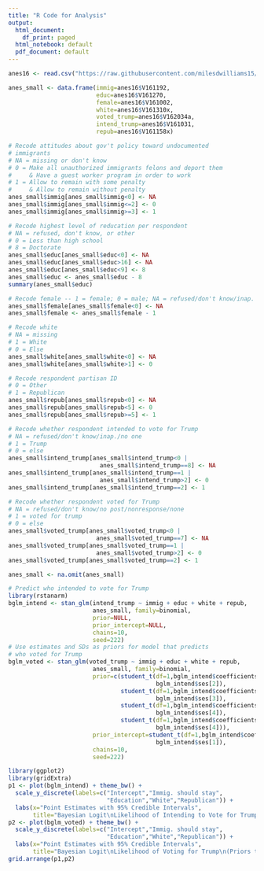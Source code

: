 ```yaml
---
title: "R Code for Analysis"
output:
  html_document:
    df_print: paged
  html_notebook: default
  pdf_document: default
---
```



```r
anes16 <- read.csv("https://raw.githubusercontent.com/milesdwilliams15/Exploration13/master/anes16.csv")
```

```r
anes_small <- data.frame(immig=anes16$V161192,
                         educ=anes16$V161270,
                         female=anes16$V161002,
                         white=anes16$V161310x,
                         voted_trump=anes16$V162034a,
                         intend_trump=anes16$V161031,
                         repub=anes16$V161158x)

# Recode attitudes about gov't policy toward undocumented
# immigrants
# NA = missing or don't know
# 0 = Make all unauthorized immigrants felons and deport them
#     & Have a guest worker program in order to work
# 1 = Allow to remain with some penalty
#     & Allow to remain without penalty
anes_small$immig[anes_small$immig<0] <- NA
anes_small$immig[anes_small$immig<=2] <- 0
anes_small$immig[anes_small$immig>=3] <- 1

# Recode highest level of reducation per respondent
# NA = refused, don't know, or other
# 0 = Less than high school
# 8 = Doctorate
anes_small$educ[anes_small$educ<0] <- NA
anes_small$educ[anes_small$educ>16] <- NA
anes_small$educ[anes_small$educ<9] <- 8
anes_small$educ <- anes_small$educ - 8
summary(anes_small$educ)

# Recode female -- 1 = female; 0 = male; NA = refused/don't know/inap.
anes_small$female[anes_small$female<0] <- NA
anes_small$female <- anes_small$female - 1

# Recode white
# NA = missing
# 1 = White
# 0 = Else
anes_small$white[anes_small$white<0] <- NA
anes_small$white[anes_small$white>1] <- 0

# Recode respondent partisan ID
# 0 = Other
# 1 = Republican
anes_small$repub[anes_small$repub<0] <- NA
anes_small$repub[anes_small$repub<5] <- 0
anes_small$repub[anes_small$repub>=5] <- 1

# Recode whether respondent intended to vote for Trump
# NA = refused/don't know/inap./no one
# 1 = Trump
# 0 = else
anes_small$intend_trump[anes_small$intend_trump<0 |
                          anes_small$intend_trump==8] <- NA
anes_small$intend_trump[anes_small$intend_trump==1 |
                          anes_small$intend_trump>2] <- 0
anes_small$intend_trump[anes_small$intend_trump==2] <- 1

# Recode whether respondent voted for Trump
# NA = refused/don't know/no post/nonresponse/none
# 1 = voted for trump
# 0 = else
anes_small$voted_trump[anes_small$voted_trump<0 |
                         anes_small$voted_trump==7] <- NA
anes_small$voted_trump[anes_small$voted_trump==1 |
                         anes_small$voted_trump>2] <- 0
anes_small$voted_trump[anes_small$voted_trump==2] <- 1

anes_small <- na.omit(anes_small)
```

```r
# Predict who intended to vote for Trump
library(rstanarm)
bglm_intend <- stan_glm(intend_trump ~ immig + educ + white + repub,
                        anes_small, family=binomial,
                        prior=NULL,
                        prior_intercept=NULL,
                        chains=10,
                        seed=222)
# Use estimates and SDs as priors for model that predicts
# who voted for Trump
bglm_voted <- stan_glm(voted_trump ~ immig + educ + white + repub,
                        anes_small, family=binomial,
                        prior=c(student_t(df=1,bglm_intend$coefficients[2],
                                          bglm_intend$ses[2]),
                                student_t(df=1,bglm_intend$coefficients[3],
                                          bglm_intend$ses[3]),
                                student_t(df=1,bglm_intend$coefficients[4],
                                          bglm_intend$ses[4]),
                                student_t(df=1,bglm_intend$coefficients[5],
                                          bglm_intend$ses[4])),
                        prior_intercept=student_t(df=1,bglm_intend$coefficients[1],
                                          bglm_intend$ses[1]),
                        chains=10,
                        seed=222)
```

```r
library(ggplot2)
library(gridExtra)
p1 <- plot(bglm_intend) + theme_bw() + 
  scale_y_discrete(labels=c("Intercept","Immig. should stay",
                            "Education","White","Republican")) +
  labs(x="Point Estimates with 95% Credible Intervals",
       title="Bayesian Logit\nLikelihood of Intending to Vote for Trump\n(Uninformative priors used)")
p2 <- plot(bglm_voted) + theme_bw() +
  scale_y_discrete(labels=c("Intercept","Immig. should stay",
                            "Education","White","Republican")) +
  labs(x="Point Estimates with 95% Credible Intervals",
       title="Bayesian Logit\nLikelihood of Voting for Trump\n(Priors taken from intent to vote for Trump model)")
grid.arrange(p1,p2)
```

